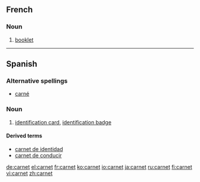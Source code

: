 ==French==

===Noun===
{{infl|fr|noun}} {{m}}

# [[booklet]]

----

==Spanish==

===Alternative spellings===
* [[carné]]

===Noun===
{{es-noun-m|pl=carnets}}

# [[identification card]], [[identification badge]]

====Derived terms====
* [[carnet de identidad]]
* [[carnet de conducir]]

[[de:carnet]]
[[el:carnet]]
[[fr:carnet]]
[[ko:carnet]]
[[io:carnet]]
[[ja:carnet]]
[[ru:carnet]]
[[fi:carnet]]
[[vi:carnet]]
[[zh:carnet]]